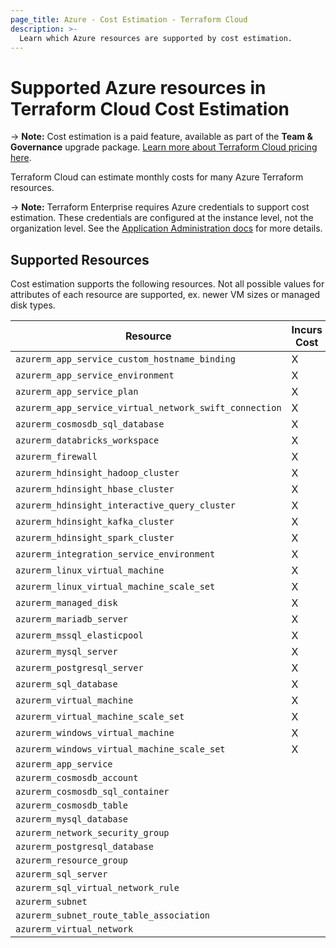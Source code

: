 ```yaml
---
page_title: Azure - Cost Estimation - Terraform Cloud
description: >-
  Learn which Azure resources are supported by cost estimation.
---
```


# Supported Azure resources in Terraform Cloud Cost Estimation

-> **Note:** Cost estimation is a paid feature, available as part of the **Team & Governance** upgrade package. [Learn more about Terraform Cloud pricing here](https://www.hashicorp.com/products/terraform/pricing).

Terraform Cloud can estimate monthly costs for many Azure Terraform resources.

-> **Note:** Terraform Enterprise requires Azure credentials to support cost estimation. These credentials are configured at the instance level, not the organization level. See the [Application Administration docs](/enterprise/admin/application/integration) for more details.

## Supported Resources

Cost estimation supports the following resources. Not all possible values for attributes of each resource are supported, ex. newer VM sizes or managed disk types.

| Resource | Incurs Cost |
| ----------- | ----------- |
| `azurerm_app_service_custom_hostname_binding` | X |
| `azurerm_app_service_environment` | X |
| `azurerm_app_service_plan` | X |
| `azurerm_app_service_virtual_network_swift_connection` | X |
| `azurerm_cosmosdb_sql_database` | X |
| `azurerm_databricks_workspace` | X |
| `azurerm_firewall` | X |
| `azurerm_hdinsight_hadoop_cluster` | X |
| `azurerm_hdinsight_hbase_cluster` | X |
| `azurerm_hdinsight_interactive_query_cluster` | X |
| `azurerm_hdinsight_kafka_cluster` | X |
| `azurerm_hdinsight_spark_cluster` | X |
| `azurerm_integration_service_environment` | X |
| `azurerm_linux_virtual_machine` | X |
| `azurerm_linux_virtual_machine_scale_set` | X |
| `azurerm_managed_disk` | X |
| `azurerm_mariadb_server` | X |
| `azurerm_mssql_elasticpool` | X |
| `azurerm_mysql_server` | X |
| `azurerm_postgresql_server` | X |
| `azurerm_sql_database` | X |
| `azurerm_virtual_machine` | X |
| `azurerm_virtual_machine_scale_set` | X |
| `azurerm_windows_virtual_machine` | X |
| `azurerm_windows_virtual_machine_scale_set` | X |
| `azurerm_app_service` | |
| `azurerm_cosmosdb_account` | |
| `azurerm_cosmosdb_sql_container` | |
| `azurerm_cosmosdb_table` | |
| `azurerm_mysql_database` | |
| `azurerm_network_security_group` | |
| `azurerm_postgresql_database` | |
| `azurerm_resource_group` | |
| `azurerm_sql_server` | |
| `azurerm_sql_virtual_network_rule` | |
| `azurerm_subnet` | |
| `azurerm_subnet_route_table_association` | |
| `azurerm_virtual_network` | |
